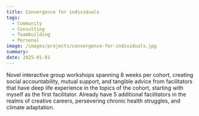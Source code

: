 ```yaml
---
title: Convergence for individuals
tags:
  - Community
  - Consulting
  - Teambuilding
  - Personal
image: /images/projects/convergence-for-individuals.jpg
summary: 
date: 2025-01-01
---
```


Novel interactive group workshops spanning 8 weeks per cohort, creating social accountability, mutual support, and tangible advice from facilitators that have deep life experience in the topics of the cohort, starting with myself as the first facilitator. Already have 5 additional facilitators in the realms of creative careers, persevering chronic health struggles, and climate adaptation.
